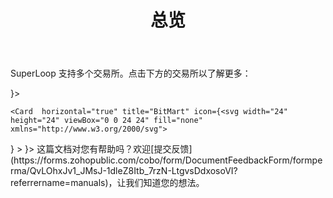 ﻿---
title: "总览"
sidebarTitle: "总览"
---

SuperLoop 支持多个交易所。点击下方的交易所以了解更多：

<CardGroup cols={2}>
  <Card horizontal="true" title="Bitget" href="/cn/apps/superloop/supported-exchanges-bitget" icon={<svg width="24" height="24" viewBox="0 0 24 24" fill="none" xmlns="http://www.w3.org/2000/svg">
<g clip-path="url(#clip0_9875_26079)">
<path d="M18.7734 0H5.22656C2.34001 0 0 2.34001 0 5.22656V18.7734C0 21.66 2.34001 24 5.22656 24H18.7734C21.66 24 24 21.66 24 18.7734V5.22656C24 2.34001 21.66 0 18.7734 0Z" fill="#00F0FF"/>
<path fill-rule="evenodd" clip-rule="evenodd" d="M8.91103 14.2014H12.7653L8.38095 9.78864L12.8217 5.37594L14.0312 4.20007H10.0305L4.93543 9.32122C4.6783 9.57934 4.67963 9.997 4.93807 10.2538L8.91103 14.2014ZM11.2281 9.79899H11.1984L11.2277 9.79862L11.2281 9.79899ZM11.2281 9.79899L15.6121 14.2114L11.1714 18.6241L9.96187 19.8H13.9625L19.0576 14.6791C19.3148 14.421 19.3134 14.0033 19.055 13.7466L15.082 9.79899H11.2281Z" fill="#1B1B1B"/>
</g>
<defs>
<clipPath id="clip0_9875_26079">
<rect width="24" height="24" rx="12" fill="white"/>
</clipPath>
</defs>
</svg>
}>
  </Card>

    <Card  horizontal="true" title="BitMart" icon={<svg width="24" height="24" viewBox="0 0 24 24" fill="none" xmlns="http://www.w3.org/2000/svg">
<rect width="24" height="24" rx="12" fill="black"/>
<path d="M13.638 15.6465H8.87943V16.062H13.638V15.6465Z" fill="white"/>
<path d="M10.0704 18.2305H6.50107V18.646H10.0704V18.2305Z" fill="white"/>
<path d="M7.68662 15.6475H5.31177V16.0629H7.68662V15.6475Z" fill="white"/>
<path d="M13.6379 14.4458H10.0685V14.8613H13.6379V14.4458Z" fill="white"/>
<path d="M8.87586 14.4458H6.50278V14.8613H8.87586V14.4458Z" fill="white"/>
<path d="M13.6379 9.07324H7.68851V9.48874H13.6379V9.07324Z" fill="white"/>
<path d="M8.87579 7.69189H6.50095V8.10739H8.87579V7.69189Z" fill="white"/>
<path d="M16.7932 11.6864V11.6759C17.2076 10.9526 17.4248 10.1334 17.4231 9.30003C17.4214 8.46664 17.2009 7.6483 16.7836 6.92674C16.3664 6.20519 15.7669 5.60569 15.0452 5.18816C14.3234 4.77063 13.5047 4.54967 12.6707 4.54736H7.68849V5.14243H12.6849C13.3249 5.14497 13.9557 5.2948 14.5283 5.58031C15.101 5.86582 15.6002 6.27934 15.9872 6.78878C16.3741 7.29822 16.6384 7.88989 16.7596 8.51789C16.8807 9.1459 16.8555 9.79335 16.6858 10.41C16.8101 9.8766 16.8124 9.32202 16.6924 8.7876C16.5725 8.25317 16.3334 7.75268 15.9931 7.32338C15.6527 6.89408 15.2198 6.54705 14.7267 6.30814C14.2335 6.06922 13.6927 5.94458 13.1447 5.94349H8.87944V6.53856H13.15C13.6285 6.53872 14.1003 6.65169 14.5269 6.86828C14.9536 7.08487 15.3231 7.39897 15.6054 7.78508C15.8878 8.17119 16.075 8.61842 16.1519 9.09042C16.2288 9.56243 16.1932 10.0459 16.048 10.5016C16.1414 10.15 16.1529 9.78175 16.0818 9.42502C16.0106 9.0683 15.8587 8.7326 15.6376 8.44366C15.4165 8.15472 15.1321 7.92022 14.8062 7.75814C14.4804 7.59606 14.1217 7.51071 13.7577 7.50863H10.0581V8.10898H13.7401C14.0529 8.10956 14.3599 8.192 14.6309 8.34809C14.9018 8.50419 15.127 8.72848 15.2842 8.99864C15.4414 9.2688 15.525 9.57539 15.5267 9.88789C15.5284 10.2004 15.4482 10.5079 15.294 10.7798C14.7618 10.582 14.1987 10.4806 13.6309 10.4805H8.87415V11.0755H13.6309C14.6012 11.0757 15.541 11.4141 16.2884 12.0324C17.0358 12.6507 17.544 13.5103 17.7252 14.4628C17.5444 13.6761 17.1021 12.9738 16.4705 12.4705C15.8389 11.9673 15.0553 11.6928 14.2475 11.6917H7.68673V12.2815H14.2563C14.9697 12.2839 15.6585 12.5426 16.197 13.0102C16.7355 13.4779 17.0878 14.1234 17.1896 14.829C17.0892 14.2824 16.8004 13.7882 16.3733 13.4322C15.9463 13.0762 15.408 12.8809 14.8518 12.8801H7.69025V13.4752H14.85C15.3234 13.4752 15.7773 13.6631 16.112 13.9975C16.4467 14.332 16.6347 14.7856 16.6347 15.2586C16.6347 15.7316 16.4467 16.1852 16.112 16.5197C15.7773 16.8541 15.3234 17.0421 14.85 17.0421H6.50107V17.6372H14.8518C15.408 17.6364 15.9463 17.4411 16.3733 17.0851C16.8004 16.7291 17.0892 16.2348 17.1896 15.6882C17.0864 16.3944 16.7323 17.0399 16.1921 17.5066C15.6519 17.9734 14.9616 18.2303 14.2475 18.2305H11.2525V18.8255H14.2475C15.0233 18.8245 15.7777 18.5713 16.3968 18.104C17.0158 17.6369 17.4661 16.9811 17.6794 16.2357C17.4565 17.1387 16.9377 17.9412 16.2056 18.5155C15.4736 19.0897 14.5704 19.4028 13.6397 19.4047H7.69554V19.9998H13.6309C14.5988 20.0045 15.5451 19.714 16.3435 19.167C17.1418 18.6201 17.7542 17.8428 18.0988 16.9389C18.4435 16.035 18.504 15.0476 18.2723 14.1084C18.0405 13.1693 17.5276 12.3231 16.8021 11.6829L16.7932 11.6864Z" fill="white"/>
</svg>
} >

  </Card>
  <Card horizontal="true" title="Deribit (即将推出)" icon={<svg width="24" height="24" viewBox="0 0 24 24" fill="none" xmlns="http://www.w3.org/2000/svg">
<circle cx="12" cy="12" r="12" fill="#1C1C1C"/>
<path fill-rule="evenodd" clip-rule="evenodd" d="M14.643 7.38458H14.5415H14.131V5.07812H11.7968V7.38458H9.46267V5.07812H7.13313V7.38458H4.79898V9.69103H7.13313V14.3085H4.79898V16.615H7.13313V18.9214H9.46728V16.615H11.8014V18.9214H14.1356V16.615H14.5461C17.0879 16.6423 19.1729 14.541 19.2006 12.0339C19.2237 9.52237 17.1847 7.41192 14.643 7.38458ZM14.6152 14.3094C14.5922 14.3094 14.5691 14.3094 14.5461 14.3094H9.47183V9.69653H14.5461C15.8192 9.6783 16.8664 10.6902 16.8849 11.9483C16.8987 13.2018 15.8838 14.2912 14.6152 14.3094Z" fill="#00CFBE"/>
</svg>
}>

  </Card>


</CardGroup>
<Tip>这篇文档对您有帮助吗？欢迎[提交反馈](https://forms.zohopublic.com/cobo/form/DocumentFeedbackForm/formperma/QvLOhxJv1_JMsJ-1dleZ8Itb_7rzN-LtgvsDdxosoVI?referrername=manuals)，让我们知道您的想法。</Tip>